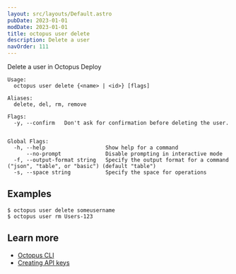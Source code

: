 ```yaml
---
layout: src/layouts/Default.astro
pubDate: 2023-01-01
modDate: 2023-01-01
title: octopus user delete
description: Delete a user
navOrder: 111
---
```


Delete a user in Octopus Deploy

```
Usage:
  octopus user delete {<name> | <id>} [flags]

Aliases:
  delete, del, rm, remove

Flags:
  -y, --confirm   Don't ask for confirmation before deleting the user.


Global Flags:
  -h, --help                   Show help for a command
      --no-prompt              Disable prompting in interactive mode
  -f, --output-format string   Specify the output format for a command ("json", "table", or "basic") (default "table")
  -s, --space string           Specify the space for operations

```

## Examples

<SamplesInstance />

```
$ octopus user delete someusername
$ octopus user rm Users-123
```

## Learn more

- [Octopus CLI](/docs/octopus-rest-api/cli)
- [Creating API keys](/docs/octopus-rest-api/how-to-create-an-api-key)